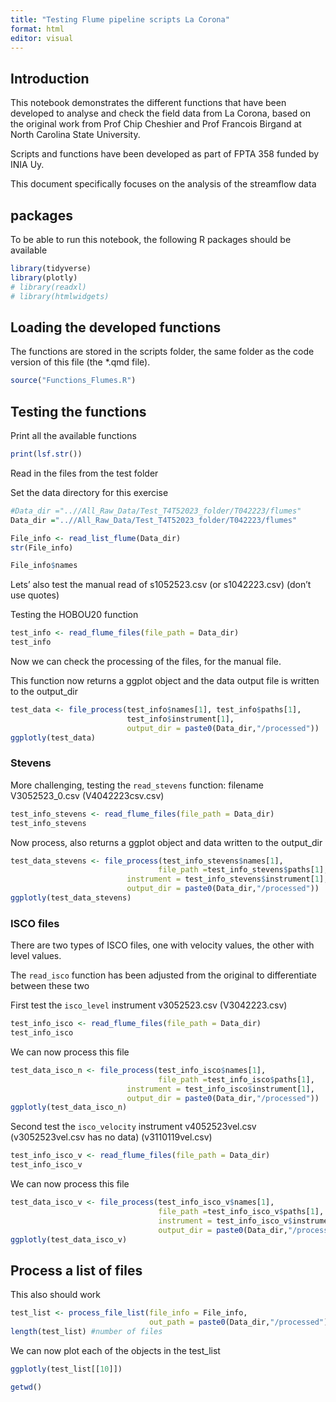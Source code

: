 ```yaml
---
title: "Testing Flume pipeline scripts La Corona"
format: html
editor: visual
---
```


## Introduction

This notebook demonstrates the different functions that have been developed to analyse and check the field data from La Corona, based on the original work from Prof Chip Cheshier and Prof Francois Birgand at North Carolina State University.

Scripts and functions have been developed as part of FPTA 358 funded by INIA Uy.

This document specifically focuses on the analysis of the streamflow data

## packages

To be able to run this notebook, the following R packages should be available

```r
library(tidyverse) 
library(plotly) 
# library(readxl) 
# library(htmlwidgets)
```

## Loading the developed functions

The functions are stored in the scripts folder, the same folder as the code version of this file (the \*.qmd file).

```r
source("Functions_Flumes.R") 
```

## Testing the functions

Print all the available functions

```r
print(lsf.str())
```

Read in the files from the test folder

Set the data directory for this exercise

```r
#Data_dir ="..//All_Raw_Data/Test_T4T52023_folder/T042223/flumes"
Data_dir ="..//All_Raw_Data/Test_T4T52023_folder/T042223/flumes"
```

```r
File_info <- read_list_flume(Data_dir)
str(File_info)
```

```r
File_info$names
```

Lets' also test the manual read of s1052523.csv (or s1042223.csv) (don't use quotes)

Testing the HOBOU20 function

```r
test_info <- read_flume_files(file_path = Data_dir)
test_info
```

Now we can check the processing of the files, for the manual file.

This function now returns a ggplot object and the data output file is written to the output_dir

```r
test_data <- file_process(test_info$names[1], test_info$paths[1],
                          test_info$instrument[1], 
                          output_dir = paste0(Data_dir,"/processed"))
ggplotly(test_data)
```

### Stevens

More challenging, testing the `read_stevens` function: filename V3052523_0.csv (V4042223csv.csv)

```r
test_info_stevens <- read_flume_files(file_path = Data_dir)
test_info_stevens
```

Now process, also returns a ggplot object and data written to the output_dir

```r
test_data_stevens <- file_process(test_info_stevens$names[1], 
                                 file_path =test_info_stevens$paths[1],
                          instrument = test_info_stevens$instrument[1], 
                          output_dir = paste0(Data_dir,"/processed"))
ggplotly(test_data_stevens)
```

### ISCO files

There are two types of ISCO files, one with velocity values, the other with level values.

The `read_isco` function has been adjusted from the original to differentiate between these two

First test the `isco_level` instrument v3052523.csv (V3042223.csv)

```r
test_info_isco <- read_flume_files(file_path = Data_dir)
test_info_isco
```

We can now process this file

```r
test_data_isco_n <- file_process(test_info_isco$names[1], 
                                 file_path =test_info_isco$paths[1],
                          instrument = test_info_isco$instrument[1], 
                          output_dir = paste0(Data_dir,"/processed"))
ggplotly(test_data_isco_n)

```

Second test the `isco_velocity` instrument v4052523vel.csv (v3052523vel.csv has no data) (v3110119vel.csv)

```r
test_info_isco_v <- read_flume_files(file_path = Data_dir) 
test_info_isco_v
```

We can now process this file

```r
test_data_isco_v <- file_process(test_info_isco_v$names[1],
                                 file_path =test_info_isco_v$paths[1],
                                 instrument = test_info_isco_v$instrument[1],
                                 output_dir = paste0(Data_dir,"/processed")) 
ggplotly(test_data_isco_v) 
```

## Process a list of files

This also should work

```r
test_list <- process_file_list(file_info = File_info, 
                               out_path = paste0(Data_dir,"/processed"))
length(test_list) #number of files
```

We can now plot each of the objects in the test_list

```r
ggplotly(test_list[[10]])
```

```r
getwd()
```
